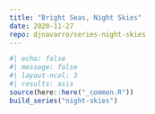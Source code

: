 ```yaml
---
title: "Bright Seas, Night Skies"
date: 2020-11-27
repo: djnavarro/series-night-skies
---
```

  
```r
#| echo: false
#| message: false
#| layout-ncol: 3
#| results: asis
source(here::here("_common.R"))
build_series("night-skies")
```
